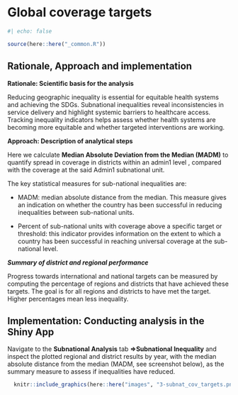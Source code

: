 

# Global coverage targets {#sec-subnat-cov-target}


```r
#| echo: false

source(here::here("_common.R"))
```


## Rationale, Approach and implementation

**Rationale: Scientific basis for the analysis**

Reducing geographic inequality is essential for equitable health systems and achieving the SDGs. Subnational inequalities reveal inconsistencies in service delivery and highlight systemic barriers to healthcare access. Tracking inequality indicators helps assess whether health systems are becoming more equitable and whether targeted interventions are working.

**Approach: Description of analytical steps**

Here we calculate **Median Absolute Deviation from the Median (MADM)** to quantify spread in coverage in districts within an admin1 level , compared with the coverage at the said Admin1 subnational unit.

The key statistical measures for sub-national inequalities are:

-   MADM: median absolute distance from the median. This measure gives an indication on whether the country has been successful in reducing inequalities between sub-national units.

-   Percent of sub-national units with coverage above a specific target or threshold: this indicator provides information on the extent to which a country has been successful in reaching universal coverage at the sub-national level.

***Summary of district and regional performance***

Progress towards international and national targets can be measured by computing the percentage of regions and districts that have achieved these targets. The goal is for all regions and districts to have met the target. Higher percentages mean less inequality.

## **Implementation: Conducting analysis in the Shiny App**

Navigate to the **Subnational Analysis** tab **=\>Subnational Inequality** and inspect the plotted regional and district results by year, with the median absolute distance from the median (MADM, see screenshot below), as the summary measure to assess if inequalities have reduced.

```r
  knitr::include_graphics(here::here("images", "3-subnat_cov_targets.png"))
```

